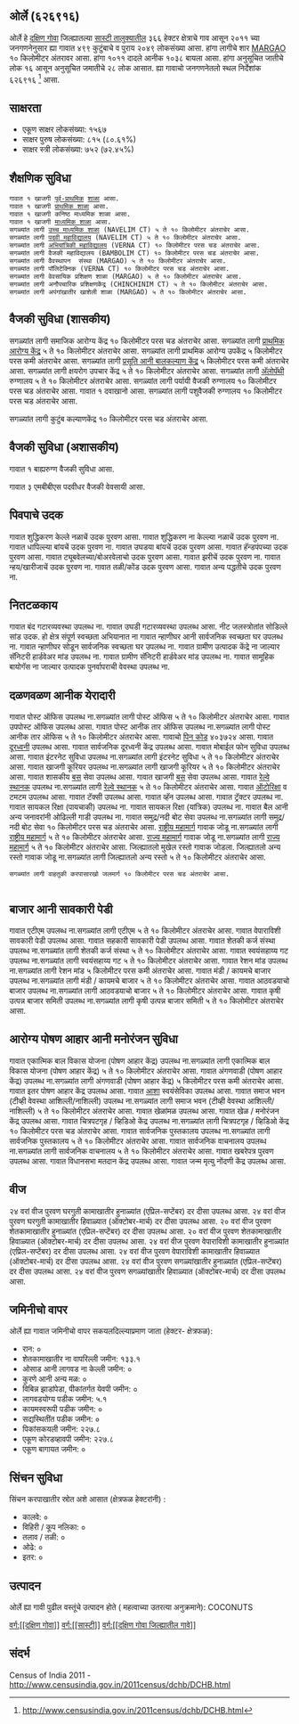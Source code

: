 {{माहितीचौकट भारतीय न्यायक्षेत्र
|प्रकार = गाव
|जनगणना २०११_स्थलनिर्देशांक=६२६९१६
|स्थानिक_नाव=ओर्ले
|तालुका_नाव=सास्टी
|जिल्हा_नाव=दक्षिण गोवा
|राज्य_नाव=गोंय
|विभाग=
|जिल्हा=[[दक्षिण गोवा]]
|तालुका_नावे=[[सास्टी]]
|जवळचे_शहर=[[MARGAO]]
|अक्षांश=                                     
|रेखांश=                                                                                                                                               
|शोधक_स्थान=right
|क्षेत्रफळ_एकूण=३.६६
|समुद्र सपाटीपासून उंची=
|लोकसंख्या_एकूण=२०४९                                                                                                                                                                                                                       
|लोकसंख्या_वर्ष=२०११
|लोकसंख्या_घनता=५५९
|लोकसंख्या_पुरुष=१०११
|लोकसंख्या_स्त्री=१०३८
|लिंग_गुणोत्तर=१०२६
|अधिकृत_भाषा=[[कोंकणी, मराठी]]
}}                                                                                                                                                                                                                                                                                                                                                                                                                                                                                                                                                                                                                                                                                                                                                                                                                                                                                                                                                                                                                                                                                                                                                                                                                                                                                                                                                                                                                                            

== ओर्ले (६२६९१६) ==
      
ओर्ले हे [[दक्षिण गोवा जिल्हा  | दक्षिण गोवा]] जिल्ह्यातल्या [[सास्टी | सास्टी तालुक्यातील]] ३६६ हेक्टर क्षेत्राचे गाव आसून २०११ च्या जनगणनेनुसार ह्या गावात ४९९ कुटुंबाचे व पुराय २०४९ लोकसंख्या आसा. हांगा लागीचे शार [[MARGAO]] १० किलोमीटर अंतरावर आसा. हांगा १०११ दादले आनीक १०३८ बायला आसा. हांगा अनुसूचित जातीचे लोक १६ आसून अनुसूचित जमातीचे २८ लोक आसात. ह्या गावाचो जनगणनेतलो स्थल निर्देशांक ६२६९१६  <ref>http://www.censusindia.gov.in/2011census/dchb/DCHB.html</ref> आसा.


== साक्षरता ==  
* एकूण  साक्षर  लोकसंख्या: १५६७
* साक्षर पुरुष लोकसंख्या: ८१५ (८०.६१%)
* साक्षर स्त्री लोकसंख्या: ७५२ (७२.४५%)


== शैक्षणिक सुविधा ==  
 ﻿गावात १ खाजगी [[पूर्व प्राथमिक शिक्षण|पूर्व-प्राथमिक]] [[शाळा]] आसा.
 ﻿गावात १ खाजगी [[प्राथमिक शाळा]] आसा.
 ﻿गावात १ खाजगी कनिष्ठ माध्यमिक शाळा आसा.
 ﻿गावात १ खाजगी [[माध्यमिक शाळा]] आसा.
 सगळ्यांत लागी [[उच्च माध्यमिक शिक्षण|उच्च माध्यमिक शाळा]] (NAVELIM CT) ५ ते १० किलोमीटर अंतराचेर आसा.
 सगळ्यांत लागी [[महाविद्यालय|पदवी महाविद्यालय]] (NAVELIM CT) ५ ते १० किलोमीटर अंतराचेर आसा.
 सगळ्यांत लागी [[अभियांत्रिकी|अभियांत्रिकी महाविद्यालय]] (VERNA CT) १० किलोमीटर परस चड अंतराचेर आसा.
 सगळ्यांत लागी वैजकी महाविद्यालय (BAMBOLIM CT) १० किलोमीटर परस चड अंतराचेर आसा.
 सगळ्यांत लागी वैवस्थापन  संस्था (MARGAO) ५ ते १० किलोमीटर अंतराचेर आसा.
 सगळ्यांत लागी पॉलिटेक्निक (VERNA CT) १० किलोमीटर परस चड अंतराचेर आसा.
 सगळ्यांत लागी वेवसायिक प्रशिक्षण शाळा (MARGAO) ५ ते १० किलोमीटर अंतराचेर आसा.
 सगळ्यांत लागी अनौपचारिक प्रशिक्षणकेंद्र (CHINCHINIM CT) ५ ते १० किलोमीटर अंतराचेर आसा.
 सगळ्यांत लागी अपंगांखातीर खाशेली शाळा (MARGAO) ५ ते १० किलोमीटर अंतराचेर आसा.
 


== वैजकी सुविधा (शासकीय) ==
सगळ्यांत लागी समाजिक आरोग्य केंद्र १० किलोमीटर परस चड अंतराचेर आसा.
सगळ्यांत लागी [[प्राथमिक आरोग्य केंद्र]] ५ ते १० किलोमीटर अंतराचेर आसा.
सगळ्यांत लागी प्राथमिक आरोग्य उपकेंद्र ५ किलोमीटर परस कमी अंतराचेर आसा.
सगळ्यांत लागी [[प्रसूती| प्रसूति आनी बालकल्याण केंद्र]] ५ किलोमीटर परस कमी अंतराचेर आसा.
सगळ्यांत लागी क्षयरोग उपचार केंद्र ५ ते १० किलोमीटर अंतराचेर आसा.
सगळ्यांत लागी [[अॅलोपॅथी|अ‍ॅलोपॅथी]] रुग्णालय ५ ते १० किलोमीटर अंतराचेर आसा.
सगळ्यांत लागी पर्यायी वैजकी रुग्णालय १० किलोमीटर परस चड अंतराचेर आसा.
﻿गावात १ दवाखानो आसा.
सगळ्यांत लागी पशुवैजकी रुग्णालय १० किलोमीटर परस चड अंतराचेर आसा.

सगळ्यांत लागी कुटुंब कल्याणकेंद्र १० किलोमीटर परस चड अंतराचेर आसा.                  
                                                      

== वैजकी सुविधा (अशासकीय) ==
﻿गावात १ बाह्यरुग्ण वैजकी सुविधा आसा.


गावात ३ एमबीबीएस पदवीधर वैजकी वेवसायी आसा.




                                                                        


== पिवपाचे उदक ==
गावात शुद्धिकरण केल्ले नळाचें उदक पुरवण आसा.
गावात शुद्धिकरण ना केल्ल्या नळाचें उदक पुरवण ना. 
गावात धापिल्ल्या बांयचें उदक पुरवण ना. 
गावात उघडया बांयचें उदक पुरवण आसा.
गावात हॅन्डपंपच्या उदक पुरवण आसा.
गावात ट्यूबवेलच्या/बोअरवेलाचो उदक पुरवण आसा.
गावात झरीचें उदक पुरवण ना. 
गावात न्हय/खारीजाचें उदक पुरवण ना. 
गावात तळी/कोंड उदक पुरवण आसा.
गावात अन्य पद्धतीचे उदक पुरवण ना. 


== नितटळकाय ==
गावात बंद गटारव्यवस्था उपलब्ध ना.
गावात उघडी गटारव्यवस्था उपलब्ध आसा.
नीट जलस्त्रोतांत सोडिल्ले सांड उदक.
हो क्षेत्र संपूर्ण स्वच्छता अभियानात ना
गावात न्हाणीघर आनी सार्वजनिक स्वच्छता घर उपलब्ध ना.
गावात न्हाणीघर सोडून सार्वजनिक स्वच्छता घर उपलब्ध ना.
गावात ग्रामीण उत्पादक केंद्रे ना जाल्यार सॅनिटरी हार्डवेअर मांड उपलब्ध ना.
गावात ग्रामीण सॅनिटरी हार्डवेअर मांड उपलब्ध ना.
गावात सामूहिक बायोगॅस ना जाल्यार उत्पादक पुनर्वापराची वेवस्था उपलब्ध ना.


== दळणवळण आनीक येरादारी ==
गावात पोस्ट ऑफिस उपलब्ध ना.सगळ्यांत लागी पोस्ट ऑफिस ५ ते १० किलोमीटर अंतराचेर आसा.
गावात उपपोस्ट ऑफिस उपलब्ध आसा. 
गावात पोस्ट आनीक तार ऑफिस उपलब्ध ना.सगळ्यांत लागी पोस्ट आनीक तार ऑफिस ५ ते १० किलोमीटर अंतराचेर आसा.
गावाचो [[पिन कोड]] ४०३७२४  आसा.
गावात [[दूरध्वनी]] उपलब्ध आसा. 
गावात सार्वजनिक दूरध्वनी केंद्र उपलब्ध आसा. 
गावात मोबाईल फोन सुविधा उपलब्ध आसा. 
गावात इंटरनेट सुविधा उपलब्ध ना.सगळ्यांत लागी इंटरनेट सुविधा ५ ते १० किलोमीटर अंतराचेर आसा.
गावात खाजगी कूरियर उपलब्ध ना.सगळ्यांत लागी खाजगी कूरियर ५ ते १० किलोमीटर अंतराचेर आसा.
गावात शासकीय [[बस]] सेवा उपलब्ध आसा. 
गावात खाजगी [[बस]] सेवा उपलब्ध आसा. 
गावात [[रेल्वे स्थानक]] उपलब्ध ना.सगळ्यांत लागी [[रेल्वे स्थानक]] ५ ते १० किलोमीटर अंतराचेर आसा.
गावात [[ऑटोरिक्षा]] व टमटम उपलब्ध आसा. 
गावात टॅक्सी उपलब्ध आसा. 
गावात व्हॅन उपलब्ध आसा. 
गावात ट्रॅक्टर उपलब्ध ना. 
गावात सायकल रिक्षा (पायचाकी) उपलब्ध ना. 
गावात सायकल रिक्षा (यांत्रिक) उपलब्ध ना. 
गावात बैल आनी अन्य जनावरांनी ओढिल्ली गाडी उपलब्ध ना. 
गावात समुद्र/नदी बोट सेवा उपलब्ध ना.सगळ्यांत लागी समुद्र/नदी बोट सेवा १० किलोमीटर परस चड अंतराचेर आसा.
[[राष्ट्रीय महामार्ग]] गावाक जोडू ना.सगळ्यांत लागी [[राष्ट्रीय महामार्ग]] ५ ते १० किलोमीटर अंतराचेर आसा.
[[राज्य महामार्ग (भारत)|राज्य महामार्ग]] गावाक जोडू ना.सगळ्यांत लागी [[राज्य महामार्ग (भारत)|राज्य महामार्ग]] ५ ते १० किलोमीटर अंतराचेर आसा.
जिल्ह्यातलो मुखेल रस्तो गावाक जोडला. 
जिल्ह्यातलो अन्य रस्तो गावाक जोडू ना.सगळ्यांत लागी जिल्ह्यातलो अन्य रस्तो ५ ते १० किलोमीटर अंतराचेर आसा.
  
  
  
 सगळ्यांत लागी वाहतुकी करपासारखो जलमार्ग १० किलोमीटर परस चड अंतराचेर आसा.
  


== बाजार आनी सावकारी पेडी ==
गावात एटीएम उपलब्ध ना.सगळ्यांत लागी एटीएम ५ ते १० किलोमीटर अंतराचेर आसा.
गावात वेपाराविशी सावकारी पेडी उपलब्ध आसा. 
गावात सहकारी सावकारी पेडी उपलब्ध आसा. 
गावात शेतकी कर्ज संस्था उपलब्ध ना.सगळ्यांत लागी शेतकी कर्ज संस्था ५ ते १० किलोमीटर अंतराचेर आसा.
गावात स्वयंसहाय्य गट उपलब्ध ना.सगळ्यांत लागी स्वयंसहाय्य गट ५ ते १० किलोमीटर अंतराचेर आसा.
गावात रेशन मांड उपलब्ध ना.सगळ्यांत लागी रेशन मांड ५ किलोमीटर परस कमी अंतराचेर आसा.
गावात मंडी / कायमचे बाजार उपलब्ध ना.सगळ्यांत लागी मंडी / कायमचे बाजार ५ ते १० किलोमीटर अंतराचेर आसा.
गावात आठवडयाचो बाजार उपलब्ध ना.सगळ्यांत लागी आठवडयाचो बाजार ५ ते १० किलोमीटर अंतराचेर आसा.
गावात कृषी उत्पन्न बाजार समिती उपलब्ध ना.सगळ्यांत लागी कृषी उत्पन्न बाजार समिती ५ ते १० किलोमीटर अंतराचेर आसा.


== आरोग्य पोषण आहार आनी मनोरंजन सुविधा ==
गावात एकात्मिक बाल विकास योजना (पोषण आहार केंद्र) उपलब्ध ना.सगळ्यांत लागी एकात्मिक बाल विकास योजना (पोषण आहार केंद्र) ५ ते १० किलोमीटर अंतराचेर आसा.
गावात अंगणवाडी (पोषण आहार केंद्र) उपलब्ध ना.सगळ्यांत लागी अंगणवाडी (पोषण आहार केंद्र) ५ किलोमीटर परस कमी अंतराचेर आसा.
गावात इतर पोषण आहार केंद्र उपलब्ध आसा. 
गावात [[आरोग्य|आशा]] स्वयंसेविका उपलब्ध आसा. 
गावात समाज भवन (टीव्ही वेवस्था आशिल्ली/नाशिल्ली) उपलब्ध ना.सगळ्यांत लागी समाज भवन (टीव्ही वेवस्था आशिल्ली/नाशिल्ली) ५ ते १० किलोमीटर अंतराचेर आसा.
गावात खेळांमळ उपलब्ध आसा. 
गावात खेळ / मनोरंजन केंद्र उपलब्ध आसा. 
गावात चित्रपटगृह / व्हिडिओ केंद्र उपलब्ध ना.सगळ्यांत लागी चित्रपटगृह / व्हिडिओ केंद्र १० किलोमीटर परस चड अंतराचेर आसा.
गावात सार्वजनिक पुस्तकालय उपलब्ध ना.सगळ्यांत लागी सार्वजनिक पुस्तकालय ५ ते १० किलोमीटर अंतराचेर आसा.
गावात सार्वजनिक वाचनालय उपलब्ध ना.सगळ्यांत लागी सार्वजनिक वाचनालय ५ ते १० किलोमीटर अंतराचेर आसा.
गावात खबरेपत्र पुरवण उपलब्ध आसा. 
गावात विधानसभा मतदान केंद्र उपलब्ध आसा. 
गावात जन्म मृत्यु नोंदणी केंद्र उपलब्ध आसा. 


== वीज ==
२४ वरां वीज पुरवण घरगुती कामाखातीर हुनाळ्यांत (एप्रिल-सप्टेंबर) दर दीसा उपलब्ध आसा.
२४ वरां वीज पुरवण घरगुती कामाखातीर हिवाळ्यात (ऑक्टोबर-मार्च) दर दीसा उपलब्ध आसा.
२० वरां वीज पुरवण शेतकामाखातीर हुनाळ्यांत (एप्रिल-सप्टेंबर) दर दीसा उपलब्ध आसा.
२० वरां वीज पुरवण शेतकामाखातीर हिवाळ्यात (ऑक्टोबर-मार्च) दर दीसा उपलब्ध आसा.
२४ वरां वीज पुरवण वेपाराविशी कामाखातीर हुनाळ्यांत (एप्रिल-सप्टेंबर) दर दीसा उपलब्ध आसा.
२४ वरां वीज पुरवण वेपाराविशी कामाखातीर हिवाळ्यात (ऑक्टोबर-मार्च) दर दीसा उपलब्ध आसा.
२४ वरां वीज पुरवण सगळ्यांखातीर हुनाळ्यांत (एप्रिल-सप्टेंबर) दर दीसा उपलब्ध आसा.
२४ वरां वीज पुरवण सगळ्यांखातीर हिवाळ्यात (ऑक्टोबर-मार्च) दर दीसा उपलब्ध आसा.


== जमिनीचो वापर ==
ओर्ले ह्या गावात जमिनीचो वापर सकयलदिल्ल्याप्रमाण जाता (हेक्टर- क्षेत्रफळ):
* रान: ०
* शेतकामाखातीर ना वापरिल्ली जमीन: १३३.१
* ओसाड आनी लागवड ना केल्ली जमीन: ०
* कुरणे आनी अन्य मळ: ०
* विबिन्न झाडांपेडा, पीकांतर्गत येवपी जमीन: ०
* लागवडयोग्य पडीक जमीन: ५.१
* कायमस्वरूपी पडीक जमीन: ०
* सद्यस्थितींत पडीक जमीन: ०
* पिकांसकयली जमीन: २२७.८
* एकूण कोरडव्हावपी जमीन: २२७.८
* एकूण बागायत जमीन: ०


== सिंचन सुविधा ==
सिंचन करपाखातीर स्रोत अशे आसात (क्षेत्रफळ हेक्टरांनी) :
* कालवे: ०
* विहिरी / कूप नलिका: ०
* तलाव / तळी: ०
* ओढे: ०
* इतर: ०


== उत्पादन ==
ओर्ले ह्या गावी पुढील वस्तूंचे उत्पादन होते ( महत्वाच्या उतरत्या अनुक्रमाने): COCONUTS


[[वर्ग:[[दक्षिण गोवा]]]]
[[वर्ग:[[सास्टी]]]]
[[वर्ग:[[दक्षिण गोवा जिल्ह्यातील गावे]]]]


== संदर्भ ==
Census of India 2011 - http://www.censusindia.gov.in/2011census/dchb/DCHB.html 


